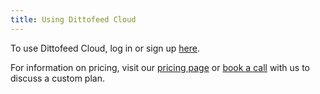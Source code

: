 ```yaml
---
title: Using Dittofeed Cloud
---
```


To use Dittofeed Cloud, log in or sign up [here](https://app.dittofeed.com/dashboard).

For information on pricing, visit our [pricing page](https://dittofeed.com/pricing) or [book a call](https://calendly.com/d/zy7-8d5-jdq/dittofeed-demo-founders) with us to discuss a custom plan.
